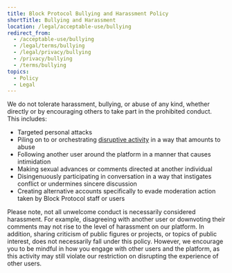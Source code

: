 ```yaml
---
title: Block Protocol Bullying and Harassment Policy
shortTitle: Bullying and Harassment
location: /legal/acceptable-use/bullying
redirect_from:
  - /acceptable-use/bullying
  - /legal/terms/bullying
  - /legal/privacy/bullying
  - /privacy/bullying
  - /terms/bullying
topics:
  - Policy
  - Legal
---
```


We do not tolerate harassment, bullying, or abuse of any kind, whether directly or by encouraging others to take part in the prohibited conduct. This includes:

- Targeted personal attacks
- Piling on to or orchestrating [disruptive activity](/legal/acceptable-use/disruption) in a way that amounts to abuse
- Following another user around the platform in a manner that causes intimidation
- Making sexual advances or comments directed at another individual
- Disingenuously participating in conversation in a way that instigates conflict or undermines sincere discussion
- Creating alternative accounts specifically to evade moderation action taken by Block Protocol staff or users

Please note, not all unwelcome conduct is necessarily considered harassment. For example, disagreeing with another user or downvoting their comments may not rise to the level of harassment on our platform. In addition, sharing criticism of public figures or projects, or topics of public interest, does not necessarily fall under this policy. However, we encourage you to be mindful in how you engage with other users and the platform, as this activity may still violate our restriction on disrupting the experience of other users.
